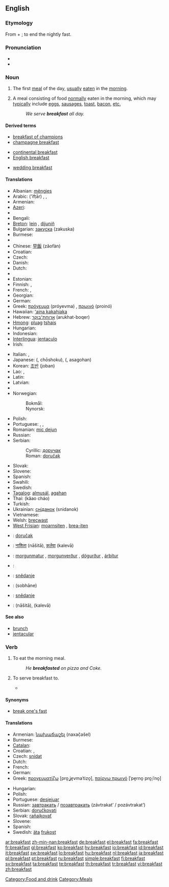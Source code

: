 ==English==

===Etymology===
From {{term|break}} + {{term|fast}}; to end the nightly fast.

===Pronunciation===
* {{IPA|/ˈbɹɛkfəst/}}
* {{audio|en-us-breakfast.ogg|Audio (US)}}

===Noun===
{{en-noun}}

# The first [[meal]] of the day, [[usually]] [[eat]]en in the [[morning]].
# {{by extension}} A meal consisting of food [[normally]] eaten in the morning, which may [[typically]] include [[egg]]s, [[sausage]]s, [[toast]], [[bacon]], [[etc.]]
#: ''We serve '''breakfast''' all day.''

====Derived terms====
{{rel-top3|Terms derived from the noun "breakfast"}}
* [[breakfast of champions]]
* [[champagne breakfast]]
{{rel-mid3}}
* [[continental breakfast]]
* [[English breakfast]]
{{rel-mid3}}
* [[wedding breakfast]]
{{rel-bottom}}

====Translations====
{{trans-top|first meal of the day}}
* Albanian: [[mëngjes]] {{m}}
* Arabic: {{Arab|[[افطار]]}} (’ifṭār) {{m}},  {{t|ar|فطور|m|tr=fuTuur|sc=Arab}},  {{t|ar|إفطار|m|tr='ifTaar|sc=Arab}}
* Armenian: {{t-|hy|նախաճաշ|tr=naxač̣aš|sc=Armn|xs=Armenian}}
* [[Azeri]]: {{t|az|səhər yeməyi|xs=Azeri}}
* {{trreq|Basque}}
* Bengali: {{tø|bn|প্রাতরাশ|tr=prātarāś|sc=Beng}}
* [[Breton]]: [[lein]] {{f}}, [[dijuniñ]] {{m}}
* Bulgarian: [[закуска]] (zakuska) {{f}}
* Burmese: {{term|မနက်စာ|tr=manakcā|sc=Mymr}}
* {{trreq|Catalan}}
* Chinese: [[早飯]] (zǎofàn)
* Croatian: {{t-|hr|doručak|m|alt=dòručak}}
* Czech: {{t+|cs|snídaně|f}}
* Danish: {{t-|da|morgenmad|c}}
* Dutch: {{t+|nl|ontbijt|n}}
* {{trreq|Esperanto}}
* Estonian: {{t-|et|hommikueine}}
* Finnish: {{t+|fi|aamupala}}, {{t+|fi|aamiainen}}
* French: {{t+|fr|petit déjeuner|m}}, {{t+|fr|déjeuner|m}} {{italbrac|Belgium| Cajun and Canadian French}}
* Georgian: {{t-|ka|საუზმესაუზმე|tr=sauzmesauzme|xs=Georgian}}
* German: {{t+|de|Frühstück|n}}
* Greek: [[πρόγευμα]] (próyevma) {{n}}, [[πρωινό]] (proinó) {{n}}
* Hawaiian: [[ʻaina kakahiaka]]
* Hebrew: [[ארוחת־בוקר]] (arukhat-boqer) {{f}}
* [[Hmong]]: [[pluag]] [[tshais]]
* Hungarian: {{t+|hu|reggeli}}
* Indonesian: {{t+|id|sarapan|xs=Indonesian}}
* [[Interlingua]]: [[jentaculo]]
* Irish: {{t+|ga|bricfeasta|m|xs=Irish}}
{{trans-mid}}
* Italian: {{t+|it|colazione|f}}, {{t-|it|prima colazione|f}}
* Japanese: {{Jpan|[[朝食]]}} ({{Jpan|[[ちょうしょく]]}}, chōshoku), {{Jpan|[[朝御飯]]}} ({{Jpan|[[あさごはん]]}}, asagohan)
* Korean: [[조반]] (joban)
* Lao: {{t+|lo|ເຂົ້າເຊົ້າ|tr=khao-sao|sc=Laoo|xs=Lao}}, {{t|lo|ອາຫານເຊົ້າ|tr='aa-haan-sao|sc=Laoo|xs=Lao}}
* Latin: {{t-|la|prandium|n}}
* Latvian: {{t|lv|brokastis|xs=Latvian}}
* {{trreq|Lithuanian}}
* Norwegian:
*: Bokmål: {{t+|no|frokost|m}}
*: Nynorsk: {{t+|no|frukost|m}}
* Polish: {{t+|pl|śniadanie|n}}
* Portuguese: {{t+|pt|café da manhã|m}}, {{t+|pt|desjejum|f}}, {{t+|pt|pequeno-almoço|m}}
* Romanian: [[mic dejun]] {{n}}
* Russian: {{t+|ru|завтрак|m|tr=závtrak|sc=Cyrl}}
* Serbian:
*: Cyrillic: [[доручак]] {{m}}
*: Roman: [[doručak]] {{m}}
* Slovak: {{t-|sk|raňajky|f|p}}
* Slovene: {{t+|sl|zajtrk}}
* Spanish: {{t+|es|desayuno|m}}
* Swahili: {{t|sw|chakula cha asubuhi|xs=Swahili}}
* Swedish: {{t+|sv|frukost|c}}
* [[Tagalog]]: [[almusál]], [[agahan]]
* Thai: {{Thai|[[ข้าวเช้า]]}} (kâao cháo)
* Turkish: {{t+|tr|kahvaltı}}
* Ukrainian: [[сніданок]] (snidanok) {{m}}
* Vietnamese: {{t-|vi|bữa sáng|xs=Vietnamese}}
* Welsh: [[brecwast]] {{m}}
* [[West Frisian]]: [[moarnsiten]] {{n}}, [[brea-iten]] {{n}}
{{trans-bottom}}

{{checktrans-top}}
* {{ttbc|Bosnian}}: [[doručak]] {{m}}
* {{ttbc|Hindi}}: [[नाशिता]] (nāšitā), [[कलेवा]] (kalevā)
* {{ttbc|Icelandic}}: [[morgunmatur]] {{m}}, [[morgunverður]] {{m}}, [[dögurður]] {{m}}, [[árbítur]] {{m}}
* {{ttbc|Kurdish}}: {{ku-Arab|[[به‌رچای]]}}
{{checktrans-mid}}
* {{ttbc|Lower Sorbian}}: [[snědanje]] {{n}}
* {{ttbc|Persian}}: {{fa-Arab|[[صبحانه]]}} (sobhāne)
* {{ttbc|Upper Sorbian}}: [[snědanje]]
* {{ttbc|Urdu}}: {{ur-Arab|[[ناشتا]]}} (nāšitā), {{ur-Arab|[[کلیوا]]}} (kalevā)
{{checktrans-bottom}}

====See also====
* [[brunch]]
* [[jentacular]]

===Verb===
{{en-verb}}

# {{intransitive}} To eat the morning meal.
#: ''He '''breakfasted''' on pizza and Coke.''
# {{transitive}} To serve breakfast to.
#* {{quote-book|title=The Lady: A Tale of Ireland‎|page=269|author=Anne McCaffrey|year=1987|passage=By seven-thirty she had '''breakfasted''' them, provided each with a packed lunch and Thermoses of coffee and tea}}

====Synonyms====
* [[break one's fast]]

====Translations====
{{trans-top|to eat the morning meal}}
* Armenian: [[նախաճաշել]] (naxač̣ašel)
* Burmese: {{term|မနက်စာစား|tr=manakcācā:|sc=Mymr}}
* [[Catalan]]: {{t|ca|esmorzar}}
* Croatian: {{t|hr|doručkovati|alt=dòručkovati}}, {{t|hr|zajutarkovati|alt=zàjutārkovati}}
* Czech: [[snídat]]
* Dutch: {{t+|nl|ontbijten}}
* French: {{t|fr|prendre le petit-déjeuner}}
* German: {{t+|de|frühstücken}}
* Greek: [[προγευματίζω]] [pro̞ˌʝe̞vmaˈtizo̞], [[παίρνω πρωινό]] [ˈpe̞rno̞ pro̞ˌiˈno̞]
{{trans-mid}}
* Hungarian: {{t+|hu|reggelizik}}
* Polish: {{t+|pl|śniadanie}}
* Portuguese: [[desjejuar]]
* Russian: [[завтракать]] / [[позавтракать]] (závtrakat’ / pozávtrakat’)
* Serbian: [[doručkovati]]
* Slovak: [[raňajkovať]]
* Slovene: {{t+|sl|zajtrkovati}}
* Spanish: {{t+|es|desayunar}}
* Swedish: [[äta]] [[frukost]]
{{trans-bottom}}

[[Category:Food and drink]]
[[Category:Meals]]

[[ar:breakfast]]
[[zh-min-nan:breakfast]]
[[de:breakfast]]
[[el:breakfast]]
[[fa:breakfast]]
[[fr:breakfast]]
[[gl:breakfast]]
[[ko:breakfast]]
[[hy:breakfast]]
[[io:breakfast]]
[[id:breakfast]]
[[it:breakfast]]
[[sw:breakfast]]
[[lo:breakfast]]
[[hu:breakfast]]
[[nl:breakfast]]
[[ja:breakfast]]
[[pl:breakfast]]
[[pt:breakfast]]
[[ru:breakfast]]
[[simple:breakfast]]
[[fi:breakfast]]
[[sv:breakfast]]
[[ta:breakfast]]
[[te:breakfast]]
[[th:breakfast]]
[[tr:breakfast]]
[[vi:breakfast]]
[[zh:breakfast]]